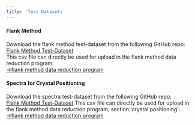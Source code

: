```yaml
---
title: 'Test Datasets'
---
```



#### Flank Method
Download the flank method test-dataset from the following GitHub repo: \
<a href="">Flank Method Test-Dataset</a> \
This csv file can directly be used for upload in the flank method data reduction program: \
<a href="https://flankmethod.streamlit.app">->flank method data reduction program</a>


#### Spectra for Crystal Positioning
Download the spectra test-dataset from the following GitHub repo: \
<a href="https://github.com/Hezel2000/flank_method/blob/31aedff128e8a89696a072d20805dd275130fc50/flank%20method%20documentation/test_data/Fe%20Spectra.csv">Flank Method Test-Dataset</a>
This csv file can directly be used for upload in the flank method data reduction program, section 'crystal positioning': \
<a href="https://flankmethod.streamlit.app">->flank method data reduction program</a>